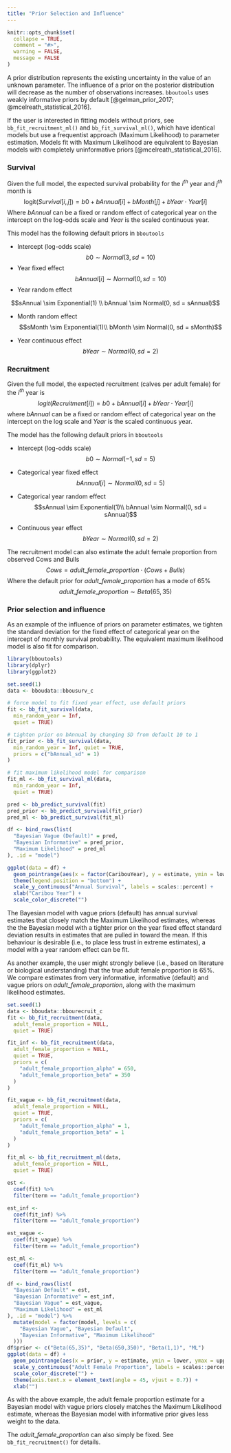 ```yaml
---
title: "Prior Selection and Influence"
---
```


```r
knitr::opts_chunk$set(
  collapse = TRUE,
  comment = "#>",
  warning = FALSE,
  message = FALSE
)
```

A prior distribution represents the existing uncertainty in the value of an unknown parameter. 
The influence of a prior on the posterior distribution will decrease as the number of observations increases. 
`bboutools` uses weakly informative priors by default [@gelman_prior_2017; @mcelreath_statistical_2016].  

If the user is interested in fitting models without priors, see `bb_fit_recruitment_ml()` and `bb_fit_survival_ml()`, which have identical models but use a frequentist approach (Maximum Likelihood) to parameter estimation. 
Models fit with Maximum Likelihood are equivalent to Bayesian models with completely uninformative priors [@mcelreath_statistical_2016].  

### Survival

Given the full model, the expected survival probability for the $i^{th}$ year and $j^{th}$ month is
$$\text{logit}(Survival[i,j]) = b0 + bAnnual[i] + bMonth[j] + bYear \cdot Year[i]$$
Where $bAnnual$ can be a fixed or random effect of categorical year on the intercept on the log-odds scale and $Year$ is the scaled continuous year.  

This model has the following default priors in `bboutools`

- Intercept (log-odds scale)
$$b0 \sim Normal(3, sd = 10)$$
- Year fixed effect
$$bAnnual[i] \sim Normal(0, sd = 10)$$
- Year random effect

$$sAnnual \sim Exponential(1) \\
bAnnual \sim Normal(0, sd = sAnnual)$$

- Month random effect
$$sMonth \sim Exponential(1)\\
bMonth \sim Normal(0, sd = sMonth)$$

- Year continuous effect
$$bYear \sim Normal(0, sd = 2)$$

### Recruitment

Given the full model, the expected recruitment (calves per adult female) for the $i^{th}$ year is
$$logit(Recruitment[i]) = b0 + bAnnual[i] + bYear \cdot Year[i]$$
where $bAnnual$ can be a fixed or random effect of categorical year on the intercept on the log scale and $Year$ is the scaled continuous year. 

The model has the following default priors in `bboutools`

- Intercept (log-odds scale)
$$b0 \sim Normal(-1, sd = 5)$$

- Categorical year fixed effect
$$bAnnual[i] \sim Normal(0, sd = 5)$$

- Categorical year random effect
$$sAnnual \sim Exponential(1)\\
bAnnual \sim Normal(0, sd = sAnnual)$$

- Continuous year effect
$$bYear \sim Normal(0, sd = 2)$$ 


The recruitment model can also estimate the adult female proportion from observed Cows and Bulls
$$Cows = adult\_female\_proportion \cdot (Cows + Bulls)$$
Where the default prior for $adult\_female\_proportion$ has a mode of 65%
$$adult\_female\_proportion \sim Beta(65, 35)$$  

### Prior selection and influence

As an example of the influence of priors on parameter estimates, we tighten the standard deviation for the fixed effect of categorical year on the intercept of monthly survival probability.
The equivalent maximum likelihood model is also fit for comparison.

```r
library(bboutools)
library(dplyr)
library(ggplot2)
```

```r
set.seed(1)
data <- bboudata::bbousurv_c

# force model to fit fixed year effect, use default priors
fit <- bb_fit_survival(data, 
  min_random_year = Inf, 
  quiet = TRUE)

# tighten prior on bAnnual by changing SD from default 10 to 1
fit_prior <- bb_fit_survival(data,
  min_random_year = Inf, quiet = TRUE,
  priors = c("bAnnual_sd" = 1)
)

# fit maximum likelihood model for comparison
fit_ml <- bb_fit_survival_ml(data, 
  min_random_year = Inf, 
  quiet = TRUE)
```

```r
pred <- bb_predict_survival(fit)
pred_prior <- bb_predict_survival(fit_prior)
pred_ml <- bb_predict_survival(fit_ml)

df <- bind_rows(list(
  "Bayesian Vague (Default)" = pred,
  "Bayesian Informative" = pred_prior,
  "Maximum Likelihood" = pred_ml
), .id = "model")

ggplot(data = df) +
  geom_pointrange(aes(x = factor(CaribouYear), y = estimate, ymin = lower, ymax = upper, color = model), position = position_dodge(width = 0.5)) +
  theme(legend.position = "bottom") +
  scale_y_continuous("Annual Survival", labels = scales::percent) +
  xlab("Caribou Year") +
  scale_color_discrete("")
```

The Bayesian model with vague priors (default) has annual survival estimates that closely match the Maximum Likelihood estimates, whereas the the Bayesian model with a tighter prior on the year fixed effect standard deviation results in estimates that are pulled in toward the mean.
If this behaviour is desirable (i.e., to place less trust in extreme estimates), a model with a year random effect can be fit.

As another example, the user might strongly believe (i.e., based on literature or biological understanding) that the true adult female proportion is 65%.
We compare estimates from very informative, informative (default) and vague priors on $adult\_female\_proportion$, along with the maximum likelihood estimates.

```r
set.seed(1)
data <- bboudata::bbourecruit_c
fit <- bb_fit_recruitment(data, 
  adult_female_proportion = NULL, 
  quiet = TRUE)

fit_inf <- bb_fit_recruitment(data,
  adult_female_proportion = NULL, 
  quiet = TRUE,
  priors = c(
    "adult_female_proportion_alpha" = 650,
    "adult_female_proportion_beta" = 350
  )
)

fit_vague <- bb_fit_recruitment(data,
  adult_female_proportion = NULL, 
  quiet = TRUE,
  priors = c(
    "adult_female_proportion_alpha" = 1,
    "adult_female_proportion_beta" = 1
  )
)

fit_ml <- bb_fit_recruitment_ml(data, 
  adult_female_proportion = NULL,
  quiet = TRUE)

```

```r
est <-
  coef(fit) %>%
  filter(term == "adult_female_proportion")

est_inf <-
  coef(fit_inf) %>%
  filter(term == "adult_female_proportion")

est_vague <-
  coef(fit_vague) %>%
  filter(term == "adult_female_proportion")

est_ml <-
  coef(fit_ml) %>%
  filter(term == "adult_female_proportion")

df <- bind_rows(list(
  "Bayesian Default" = est,
  "Bayesian Informative" = est_inf,
  "Bayesian Vague" = est_vague,
  "Maximum Likelihood" = est_ml
), .id = "model") %>%
  mutate(model = factor(model, levels = c(
    "Bayesian Vague", "Bayesian Default",
    "Bayesian Informative", "Maximum Likelihood"
  )))
df$prior <- c("Beta(65,35)", "Beta(650,350)", "Beta(1,1)", "ML")
ggplot(data = df) +
  geom_pointrange(aes(x = prior, y = estimate, ymin = lower, ymax = upper, color = model), position = position_dodge(width = 2)) +
  scale_y_continuous("Adult Female Proportion", labels = scales::percent, limits = c(0.65, 0.8)) +
  scale_color_discrete("") +
  theme(axis.text.x = element_text(angle = 45, vjust = 0.7)) +
  xlab("")
```


As with the above example, the adult female proportion estimate for a Bayesian model with vague priors closely matches the Maximum Likelihood estimate, whereas the Bayesian model with informative prior gives less weight to the data.

The $adult\_female\_proportion$ can also simply be fixed. 
See `bb_fit_recruitment()` for details.
